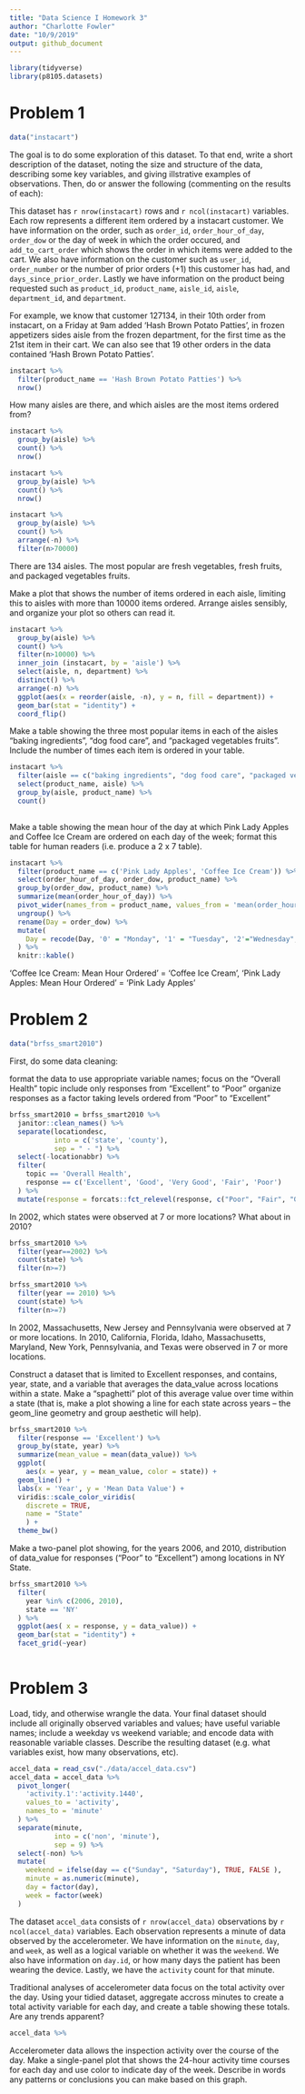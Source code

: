 ```yaml
---
title: "Data Science I Homework 3"
author: "Charlotte Fowler"
date: "10/9/2019"
output: github_document
---
```


```r
library(tidyverse)
library(p8105.datasets)
```


# Problem 1 

```r
data("instacart")
```

The goal is to do some exploration of this dataset. To that end, write a short description of the dataset, noting the size and structure of the data, describing some key variables, and giving illstrative examples of observations. Then, do or answer the following (commenting on the results of each):


This dataset has `r nrow(instacart)` rows and `r ncol(instacart)` variables. Each row represents a different item ordered by a instacart customer. 
We have information on the order, such as `order_id`, `order_hour_of_day`, `order_dow` or the day of week in which the order occured, and `add_to_cart_order` which shows the order in which items were added to the cart. 
We also have information on the customer such as `user_id`, `order_number` or the number of prior orders (+1) this customer has had, and `days_since_prior_order`. 
Lastly we have information on the product being requested such as `product_id`, `product_name`, `aisle_id`, `aisle`, `department_id`,  and `department`. 

For example, we know that customer 127134, in their 10th order from instacart, on a Friday at 9am added 'Hash Brown Potato Patties', in frozen appetizers sides aisle from the frozen department, for the first time as the 21st item in their cart. We can also see that 19 other orders in the data contained 'Hash Brown Potato Patties'.  

```r
instacart %>% 
  filter(product_name == 'Hash Brown Potato Patties') %>% 
  nrow()
```

How many aisles are there, and which aisles are the most items ordered from?

```r
instacart %>% 
  group_by(aisle) %>% 
  count() %>% 
  nrow() 
```
```r
instacart %>% 
  group_by(aisle) %>% 
  count() %>% 
  nrow()
```


```r
instacart %>% 
  group_by(aisle) %>% 
  count() %>% 
  arrange(-n) %>% 
  filter(n>70000)
```
There are 134 aisles. The most popular are fresh vegetables, fresh fruits, and packaged vegetables fruits. 


Make a plot that shows the number of items ordered in each aisle, limiting this to aisles with more than 10000 items ordered. Arrange aisles sensibly, and organize your plot so others can read it.

```r
instacart %>% 
  group_by(aisle) %>% 
  count() %>% 
  filter(n>10000) %>% 
  inner_join (instacart, by = 'aisle') %>% 
  select(aisle, n, department) %>% 
  distinct() %>% 
  arrange(-n) %>% 
  ggplot(aes(x = reorder(aisle, -n), y = n, fill = department)) +
  geom_bar(stat = "identity") +
  coord_flip()

```




Make a table showing the three most popular items in each of the aisles “baking ingredients”, “dog food care”, and “packaged vegetables fruits”. Include the number of times each item is ordered in your table.
```r
instacart %>% 
  filter(aisle == c("baking ingredients", "dog food care", "packaged vegetables fruits" )) %>% 
  select(product_name, aisle) %>%   
  group_by(aisle, product_name) %>% 
  count()
  
```


Make a table showing the mean hour of the day at which Pink Lady Apples and Coffee Ice Cream are ordered on each day of the week; format this table for human readers (i.e. produce a 2 x 7 table).

```r
instacart %>% 
  filter(product_name == c('Pink Lady Apples', 'Coffee Ice Cream')) %>% 
  select(order_hour_of_day, order_dow, product_name) %>% 
  group_by(order_dow, product_name) %>% 
  summarize(mean(order_hour_of_day)) %>% 
  pivot_wider(names_from = product_name, values_from = 'mean(order_hour_of_day)') %>% 
  ungroup() %>% 
  rename(Day = order_dow) %>% 
  mutate(
    Day = recode(Day, '0' = "Monday", '1' = "Tuesday", '2'="Wednesday", '3'="Thursday", '4'="Friday", '5'="Saturday", '6'="Sunday"), 
  ) %>% 
  knitr::kable()
```
'Coffee Ice Cream: Mean Hour Ordered' = 'Coffee Ice Cream', 
    'Pink Lady Apples: Mean Hour Ordered' = 'Pink Lady Apples'




# Problem 2 
```r
data("brfss_smart2010")
```

First, do some data cleaning:

format the data to use appropriate variable names;
focus on the “Overall Health” topic
include only responses from “Excellent” to “Poor”
organize responses as a factor taking levels ordered from “Poor” to “Excellent”

```r
brfss_smart2010 = brfss_smart2010 %>% 
  janitor::clean_names() %>% 
  separate(locationdesc, 
           into = c('state', 'county'),
           sep = " - ") %>% 
  select(-locationabbr) %>% 
  filter(
    topic == 'Overall Health',
    response == c('Excellent', 'Good', 'Very Good', 'Fair', 'Poor')
  ) %>% 
  mutate(response = forcats::fct_relevel(response, c("Poor", "Fair", "Good", "Very Good", "Excellent")))
```








In 2002, which states were observed at 7 or more locations? What about in 2010?

```r
brfss_smart2010 %>% 
  filter(year==2002) %>% 
  count(state) %>% 
  filter(n>=7)
```
```r
brfss_smart2010 %>% 
  filter(year == 2010) %>% 
  count(state) %>% 
  filter(n>=7)
```


In 2002, Massachusetts, New Jersey and Pennsylvania were observed at 7 or more locations. In 2010, California, Florida, Idaho, Massachusetts, Maryland, New York, Pennsylvania, and Texas were observed in 7 or more locations.  


Construct a dataset that is limited to Excellent responses, and contains, year, state, and a variable that averages the  data_value across locations within a state.
Make a “spaghetti” plot of this average value over time within a state (that is, make a plot showing a line for each state across years – the geom_line geometry and group aesthetic will help).

```r
brfss_smart2010 %>% 
  filter(response == 'Excellent') %>% 
  group_by(state, year) %>% 
  summarize(mean_value = mean(data_value)) %>% 
  ggplot(
    aes(x = year, y = mean_value, color = state)) +
  geom_line() + 
  labs(x = 'Year', y = 'Mean Data Value') + 
  viridis::scale_color_viridis(
    discrete = TRUE, 
    name = "State"
    ) +
  theme_bw() 
```



Make a two-panel plot showing, for the years 2006, and 2010, distribution of data_value for responses (“Poor” to “Excellent”) among locations in NY State.




```r
brfss_smart2010 %>% 
  filter(
    year %in% c(2006, 2010), 
    state == 'NY'
  ) %>% 
  ggplot(aes( x = response, y = data_value)) + 
  geom_bar(stat = "identity") + 
  facet_grid(~year)
  
```


# Problem 3 


Load, tidy, and otherwise wrangle the data. Your final dataset should include all originally observed variables and values; have useful variable names; include a weekday vs weekend variable; and encode data with reasonable variable classes. Describe the resulting dataset (e.g. what variables exist, how many observations, etc).

```r
accel_data = read_csv("./data/accel_data.csv")
accel_data = accel_data %>% 
  pivot_longer(
    'activity.1':'activity.1440',
    values_to = 'activity', 
    names_to = 'minute'
  ) %>% 
  separate(minute, 
           into = c('non', 'minute'),
           sep = 9) %>% 
  select(-non) %>% 
  mutate(
    weekend = ifelse(day == c("Sunday", "Saturday"), TRUE, FALSE ),
    minute = as.numeric(minute),
    day = factor(day),
    week = factor(week)
  )
```

The dataset `accel_data` consists of `r nrow(accel_data)` observations by `r ncol(accel_data)` variables. Each observation represents a minute of data observed by the accelerometer. We have information on the `minute`, `day`, and `week`, as well as a logical variable on whether it was the `weekend`. We also have information on `day.id`, or how many days the patient has been wearing the device. Lastly, we have the `activity` count for that minute.




Traditional analyses of accelerometer data focus on the total activity over the day. Using your tidied dataset, aggregate accross minutes to create a total activity variable for each day, and create a table showing these totals. Are any trends apparent?

```r
accel_data %>% 
```


Accelerometer data allows the inspection activity over the course of the day. Make a single-panel plot that shows the 24-hour activity time courses for each day and use color to indicate day of the week. Describe in words any patterns or conclusions you can make based on this graph.


